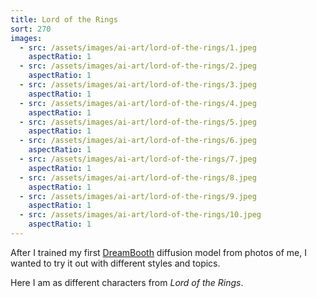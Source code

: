 ```yaml
---
title: Lord of the Rings
sort: 270
images:
  - src: /assets/images/ai-art/lord-of-the-rings/1.jpeg
    aspectRatio: 1
  - src: /assets/images/ai-art/lord-of-the-rings/2.jpeg
    aspectRatio: 1
  - src: /assets/images/ai-art/lord-of-the-rings/3.jpeg
    aspectRatio: 1
  - src: /assets/images/ai-art/lord-of-the-rings/4.jpeg
    aspectRatio: 1
  - src: /assets/images/ai-art/lord-of-the-rings/5.jpeg
    aspectRatio: 1
  - src: /assets/images/ai-art/lord-of-the-rings/6.jpeg
    aspectRatio: 1
  - src: /assets/images/ai-art/lord-of-the-rings/7.jpeg
    aspectRatio: 1
  - src: /assets/images/ai-art/lord-of-the-rings/8.jpeg
    aspectRatio: 1
  - src: /assets/images/ai-art/lord-of-the-rings/9.jpeg
    aspectRatio: 1
  - src: /assets/images/ai-art/lord-of-the-rings/10.jpeg
    aspectRatio: 1
---
```


After I trained my first [DreamBooth](https://dreambooth.github.io/) diffusion model from photos of me, I wanted to try it out with different styles and topics.

Here I am as different characters from <cite>Lord of the Rings</cite>.
